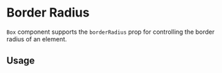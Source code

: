 # Border Radius

`Box` component supports the `borderRadius` prop for controlling the border radius of an element.

## Usage

<ax-demo name="border-radius-usage" />
